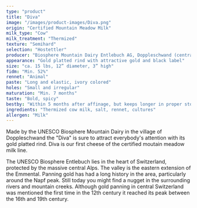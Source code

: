```yaml
---
type: "product"
title: "Diva"
image: "/images/product-images/Diva.png"
origin: "Certified Mountain Meadow Milk"
milk_type: "Cow"
milk_treatment: "Thermized"
texture: "Semihard"
selection: "Hostettler"
producer: "Biosphere Mountain Dairy Entlebuch AG, Doppleschwand (central Switzerland)"
appearance: "Gold platted rind with attractive gold and black label"
size: "ca. 15 lbs, 12” diameter, 3” high"
fidm: "Min. 52%"
rennet: "Animal"
paste: "Long and elastic, ivory colored"
holes: "Small and irregular"
maturation: "Min. 7 months"
taste: "Bold, spicy"
bestby: "Within 5 months after affinage, but keeps longer in proper storage environment"
ingredients: "Thermized cow milk, salt, rennet, cultures"
allergen: "Milk"
---
```


Made by the UNESCO Biosphere Mountain Dairy in the village of Doppleschwand the "Diva" is sure to attract everybody's attention with its gold platted rind. Diva is our first cheese of the certified moutain meadow milk line.

The UNESCO Biosphere Entlebuch lies in the heart of Switzerland, protected by the massive central Alps. The valley is the eastern extension of the Emmental. Panning gold has had a long history in the area, particularly around the Napf peak. Still today you might find a nugget in the surrounding rivers and mountain creeks. Although gold panning in central Switzerland was mentioned the first time in the 12th century it reached its peak between the 16th and 19th century.
